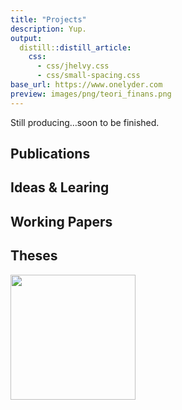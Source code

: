 ```yaml
---
title: "Projects"
description: Yup.
output:
  distill::distill_article:
    css:
      - css/jhelvy.css
      - css/small-spacing.css
base_url: https://www.onelyder.com
preview: images/png/teori_finans.png
---
```


Still producing...soon to be finished. 

## Publications

## Ideas & Learing 

## Working Papers 

## Theses


![](images/png/teori_finans.png){width="200"}
 
